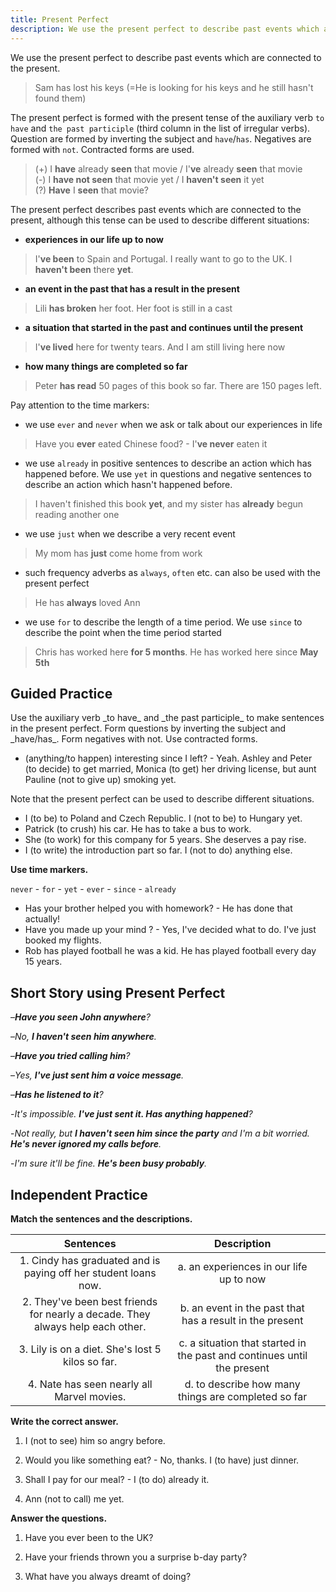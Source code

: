 ```yaml
---
title: Present Perfect
description: We use the present perfect to describe past events which are connected to the present.
---
```


We use the present perfect to describe past events which are connected to the present.

> Sam has lost his keys (=He is looking for his keys and he still hasn't found them)

The present perfect is formed with the present tense of the auxiliary verb `to have` and `the past participle` (third column in the list of irregular verbs). Question are formed by inverting the subject and `have`/`has`. Negatives are formed with `not`. Contracted forms are used.

> (+) I **have** already **seen** that movie / I'**ve** already **seen** that movie  
> (-) I **have not seen** that movie yet / I **haven't seen** it yet  
> (?) **Have** I **seen** that movie?

The present perfect describes past events which are connected to the present, although this tense can be used to describe different situations:

- **experiences in our life up to now**

> I'**ve been** to Spain and Portugal. I really want to go to the UK. I **haven't been** there **yet**.

- **an event in the past that has a result in the present**

> Lili **has broken** her foot. Her foot is still in a cast

- **a situation that started in the past and continues until the present**

> I'**ve lived** here for twenty tears. And I am still living here now

- **how many things are completed so far**

> Peter **has read** 50 pages of this book so far. There are 150 pages left.

Pay attention to the time markers:

- we use `ever` and `never` when we ask or talk about our experiences in life

> Have you **ever** eated Chinese food? - I'**ve never** eaten it

- we use `already` in positive sentences to describe an action which has happened before. We use `yet` in questions and negative sentences to describe an action which hasn't happened before.

> I haven't finished this book **yet**, and my sister has **already** begun reading another one

- we use `just` when we describe a very recent event

> My mom has **just** come home from work

- such frequency adverbs as `always`, `often` etc. can also be used with the present perfect

> He has **always** loved Ann

- we use `for` to describe the length of a time period. We use `since` to describe the point when the time period started

> Chris has worked here **for 5 months**. He has worked here since **May 5th**

## Guided Practice

<Sidenote mt={8}>
  Use the auxiliary verb _to have_ and _the past participle_ to make sentences in the present
  perfect. Form questions by inverting the subject and _have/has_. Form negatives with not. Use
  contracted forms.
</Sidenote>

- (anything/to happen) interesting since I left? - Yeah. Ashley and Peter (to decide) to get married, Monica (to get) her driving license, but aunt Pauline (not to give up) smoking yet. <InfoTooltip label="Has anything interesting happened since I left? - Yeah. Ashley and Peter have decided to get married, Monica has got her driving license, but aunt Pauline hasn't given up smoking yet." />

<Sidenote>Note that the present perfect can be used to describe different situations.</Sidenote>

- I (to be) to Poland and Czech Republic. I (not to be) to Hungary yet. <InfoTooltip label="I've been to Poland and Czech Republic. I haven't been to Hungary yet." />
- Patrick (to crush) his car. He has to take a bus to work. <InfoTooltip label="Patrick has crushed his car. He has to take a bus to work." />
- She (to work) for this company for 5 years. She deserves a pay rise. <InfoTooltip label="She's worked for this company for 5 years. She deserves a pay rise." />
- I (to write) the introduction part so far. I (not to do) anything else. <InfoTooltip label="I've written the introduction part so far. I haven't done anything else" />

**Use time markers.**

`never` - `for` - `yet` - `ever` - `since` - `already`

- Has your brother <Blank /> helped you with homework? - He has <Blank /> done that actually! <InfoTooltip label="ever, never" />
- Have you made up your mind <Blank /> ? - Yes, I've <Blank /> decided what to do. I've just booked my flights. <InfoTooltip label="yet, already" />
- Rob has played football <Blank /> he was a kid. He has played football every day <Blank /> 15 years. <InfoTooltip label="since, for" />

## Short Story using Present Perfect

–_**Have you seen John anywhere**?_

–_No, **I haven't seen him anywhere**._

–_**Have you tried calling him**?_

–_Yes, **I've just sent him a voice message**._

–_**Has he listened to it**?_

-_It's impossible. **I've just sent it. Has anything happened**?_

-_Not really, but **I haven't seen him since the party** and I'm a bit worried. **He's never ignored my calls before**._

-_I'm sure it'll be fine. **He's been busy probably**._

## Independent Practice

**Match the sentences and the descriptions.**

|                                   Sentences                                    |                               Description                               |                              |
| :----------------------------------------------------------------------------: | :---------------------------------------------------------------------: | :--------------------------: |
|        1. Cindy has graduated and is paying off her student loans now.         |                 a. an experiences in our life up to now                 | <InfoTooltip label="1, b" /> |
| 2. They've been best friends for nearly a decade. They always help each other. |        b. an event in the past that has a result in the present         | <InfoTooltip label="2, c" /> |
|                3. Lily is on a diet. She's lost 5 kilos so far.                | c. a situation that started in the past and continues until the present | <InfoTooltip label="3, d" /> |
|                   4. Nate has seen nearly all Marvel movies.                   |           d. to describe how many things are completed so far           | <InfoTooltip label="4, a" /> |

**Write the correct answer.**

1. I (not to see) him so angry before. <InfoTooltip label="I've never seen him so angry before" />

2. Would you like something eat? - No, thanks. I (to have) just dinner. <InfoTooltip label="No, thanks. I've just had dinner" />

3. Shall I pay for our meal? - I (to do) already it. <InfoTooltip label="I've already done it." />

4. Ann (not to call) me yet. <InfoTooltip label="Ann hasn't called me yet." />

**Answer the questions.**

1. Have you ever been to the UK? <InfoTooltip label="No, I've never been to the UK." />

2. Have your friends thrown you a surprise b-day party? <InfoTooltip label="Yes, my friends have thrown me a surprise b-day party once" />

3. What have you always dreamt of doing? <InfoTooltip label="I've always dreamt of climbing Mt. Everest" />
